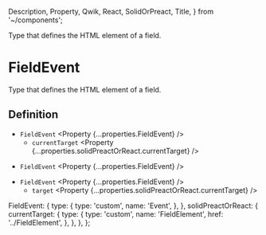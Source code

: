   Description,
  Property,
  Qwik,
  React,
  SolidOrPreact,
  Title,
} from '~/components';

<Title>FieldEvent</Title>
<Description>Type that defines the HTML element of a field.</Description>

# FieldEvent

Type that defines the HTML element of a field.

## Definition

<SolidOrPreact block>

- `FieldEvent` <Property {...properties.FieldEvent} />
  - `currentTarget` <Property {...properties.solidPreactOrReact.currentTarget} />

</SolidOrPreact>

<Qwik block>

- `FieldEvent` <Property {...properties.FieldEvent} />

</Qwik>

<React block>

- `FieldEvent` <Property {...properties.FieldEvent} />
  - `target` <Property {...properties.solidPreactOrReact.currentTarget} />

</React>

  FieldEvent: {
    type: {
      type: 'custom',
      name: 'Event',
    },
  },
  solidPreactOrReact: {
    currentTarget: {
      type: {
        type: 'custom',
        name: 'FieldElement',
        href: '../FieldElement',
      },
    },
  },
};
